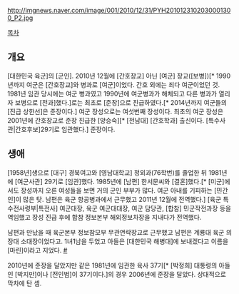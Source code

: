 http://imgnews.naver.com/image/001/2010/12/31/PYH2010123102030001300_P2.jpg

[[목차]]
== 개요 ==
[대한민국 육군]의 [군인]. 2010년 12월에 [간호장교] 아닌 [여군] 장교([보병])[* 1990년까지 여군은 [간호장교]와 병과로 [여군]이었다. 간호 외에는 죄다 여군이었던 것. 1981년 임관 당시에는 여군 병과였고 1990년에 여군병과가 해체되고 다른 병과가 열리자 보병으로 [전과]했다.]로는 최초로 [준장]으로 진급하였다.[* 2014년까지 여군들의 [진급 상한선]은 준장이다.] 여군 장성으로는 여섯번째 장성이다. 최초의 여군 장성은 2001년에 간호장교로 준장 진급한 [양승숙][* [전남대] [간호학과] 출신이다. [특수사관|간호후보]29기로 임관했다.] 준장이다.
== 생애 ==
[1958년]생으로 [대구] 경북여고와 [영남대학교] 정외과(76학번)를 졸업한 뒤 1981년에 [여군사관] 29기로 [임관]했다. 1985년에 [남편] 한서문씨와 [결혼]했다.[* [미군]에서도 장성까지 오른 여성들을 보면 거의 군인 부부가 많다. 여군 아내를 기피하는 [민간인]이 많은 탓. 남편은 육군 항공병과에서 근무했고 2011년 12월에 전역했다.] [육군 특수전사령부|특전사] 여군대장, 육군 여군대대장, 여군 담당관, [합참] 민군작전과장 등을 역임했고 장성 진급 후에 합참 정보본부 해외정보차장을 지내다가 전역했다.

남편과 만났을 때 육군본부 정보참모부 무관연락장교로 근무했고 남편은 계룡대 육군 의장대 소대장이었다고. 1녀1남을 두었고 아들은 [대한민국 해병대]에 보내겠다고 이름을 [마린]이라고 지었다. [http://news.khan.co.kr/kh_news/khan_art_view.html?artid=201106161750561&code=910302 #]

2010년에 준장을 달았지만 같은 1981년에 임관한 육사 37기[* [박정희] 대통령의 아들인 [박지만]이나 [전인범]이 37기이다.]의 경우 2006년에 준장을 달았다. 상대적으로 막차에 탄 셈.
